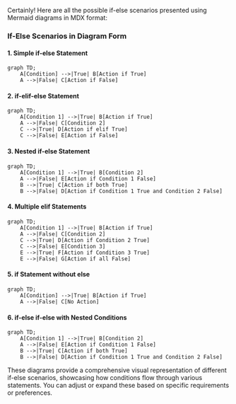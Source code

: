 Certainly! Here are all the possible if-else scenarios presented using Mermaid diagrams in MDX format:

### If-Else Scenarios in Diagram Form

#### 1. Simple if-else Statement


```mermaid
graph TD;
    A[Condition] -->|True| B[Action if True]
    A -->|False| C[Action if False]
```


#### 2. if-elif-else Statement


```mermaid
graph TD;
    A[Condition 1] -->|True| B[Action if True]
    A -->|False| C[Condition 2]
    C -->|True| D[Action if elif True]
    C -->|False| E[Action if False]
```


#### 3. Nested if-else Statement


```mermaid
graph TD;
    A[Condition 1] -->|True| B[Condition 2]
    A -->|False| E[Action if Condition 1 False]
    B -->|True| C[Action if both True]
    B -->|False| D[Action if Condition 1 True and Condition 2 False]
```


#### 4. Multiple elif Statements


```mermaid
graph TD;
    A[Condition 1] -->|True| B[Action if True]
    A -->|False| C[Condition 2]
    C -->|True| D[Action if Condition 2 True]
    C -->|False| E[Condition 3]
    E -->|True| F[Action if Condition 3 True]
    E -->|False| G[Action if all False]
```


#### 5. if Statement without else


```mermaid
graph TD;
    A[Condition] -->|True| B[Action if True]
    A -->|False| C[No Action]
```


#### 6. if-else if-else with Nested Conditions


```mermaid
graph TD;
    A[Condition 1] -->|True| B[Condition 2]
    A -->|False| E[Action if Condition 1 False]
    B -->|True| C[Action if both True]
    B -->|False| D[Action if Condition 1 True and Condition 2 False]
```


These diagrams provide a comprehensive visual representation of different if-else scenarios, showcasing how conditions flow through various statements. You can adjust or expand these based on specific requirements or preferences.